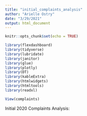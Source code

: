 ```yaml
---
title: "initial_complaints_analysis"
author: "Arielle Ostry"
date: "3/29/2021"
output: html_document
---
```


```r
knitr::opts_chunk$set(echo = TRUE)

library(flexdashboard)
library(tidyverse)
library(lubridate)
library(janitor)
library(glue)
library(plotly)
library(DT)
library(kableExtra)
library(htmlwidgets)
library(htmltools)
library(readxl)

View(complaints)
```

Initial 2020 Complaints Analysis:

```r

```

